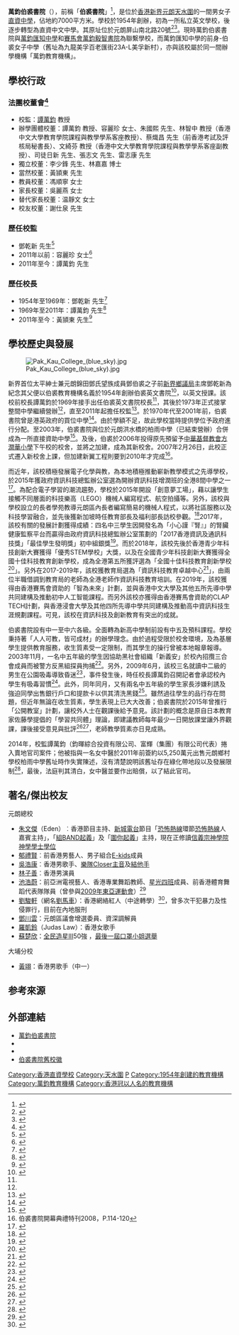 {{Infobox School
| name = 萬鈞伯裘書院
| native_name = Man Kwan Pak Kau College
| image =
| logo = [[File:Man_Kwan_Pak_Kau_College.jpg|200px]]
| motto = 真、善、美
| established = 1954年
| language = 中文為主
| type = 直資中學
| affiliation = 萬鈞教育機構
| district = [[元朗區|元朗區]]
| address = {{HKG}}[[新界|新界]][[元朗|元朗]][[天水圍|天水圍]]天華路51號
| grades = 中一至中六
| principal = 黃頴東先生
| vice_principal = 郭鳳萍女士、馮順寧女士
| colors = 
| piblication = 
| free_label = 註冊編號
| free_text = ED5/230030
| free_label2 = 校監
| free_text2 = 譚萬鈞先生
| free_label3 = 
| free_text3 = 
| tel = 24482960
| fax = 24471924
| mail = 
| website = http://www.mkpc.edu.hk/
}}

'''萬鈞伯裘書院'''（{{lang-en|Man Kwan Pak Kau College}}），前稱「'''伯裘書院'''」<ref>{{cite web |url=https://drive.google.com/file/d/1ZP2kHe7w1KZBXeyZ1CP1f1JeCQ5EBSU2/view?usp=sharing |title=伯裘英文書院中國語文科中四級中文補充教學(十二) |last= |first= |date=2002 |website= |publisher=伯裘書院 |access-date=2019-05-21 |quote= |archive-date=2021-01-22 |archive-url=https://web.archive.org/web/20210122001933/https://drive.google.com/file/d/1ZP2kHe7w1KZBXeyZ1CP1f1JeCQ5EBSU2/view?usp=sharing |dead-url=no }}</ref>，是位於[[香港|香港]][[新界|新界]][[元朗|元朗]][[天水圍|天水圍]]的一間男女子[[直資中學|直資中學]]，佔地約7000平方米。學校於1954年創辦，初為一所私立英文學校，後逐步轉型為直資中文中學。其原址位於元朗屏山南北路20號<ref>{{Cite news|url=http://m.am730.com.hk/article-183365|title=伯裘書院舊址9000萬獲洽購|newspaper=[[am730|am730]]|publisher=[[am730|am730]]|date=2013年11月27日|language=zh-hant|access-date=2017年5月17日|archive-date=2018年5月8日|archive-url=https://web.archive.org/web/20180508185432/http://m.am730.com.hk/article-183365|dead-url=yes}}</ref><ref>{{cite news | title=伯裘書院舊址招標叫價1億 | url=http://www.cnp.hk/news_content.php?author=PHK_NEWSPROP&id=22438 | format= | publisher=成報 | date=2013-02-26 | accessdate=2019-05-21 | quote= | archive-date=2021-01-29 | archive-url=https://web.archive.org/web/20210129053814/https://www.cnp.hk/news_content.php?author=PHK_NEWSPROP&id=22438 | dead-url=no }}</ref>。現時萬鈞伯裘書院與[[萬鈞匯知中學|萬鈞匯知中學]]和[[賽馬會毅智書院|賽馬會萬鈞毅智書院]]為聯繫學校，而萬鈞匯知中學的前身-伯裘女子中學（舊址為九龍美孚百老匯街23A-L美孚新村），亦與該校屬於同一間辦學機構「萬鈞教育機構」。

==學校行政==
===法團校董會<ref>{{cite web |url=https://www.mkpc.edu.hk/school-directors-managers/?lang=zh-hant |title=法團校董會成員 |last= |first= |date= |website= |publisher=萬鈞伯裘書院 |access-date=2021-02-09 |quote= |archive-date=2021-02-14 |archive-url=https://web.archive.org/web/20210214204138/https://www.mkpc.edu.hk/school-directors-managers/?lang=zh-hant |dead-url=no }}</ref>===
* 校監：[[譚萬鈞|譚萬鈞]] 教授
* 辦學團體校董：譚萬鈞 教授、容麗珍 女士、朱國熙 先生、林智中 教授（香港中文大學教育學院課程與教學學系客座教授）、蔡熾昌 先生（前香港考試及評核局秘書長）、文綺芬 教授（香港中文大學教育學院課程與教學學系客座副教授）、司徒日新 先生、張志文 先生、雷志康 先生
* 獨立校董：李少鋒 先生、林嘉嘉 博士
* 當然校董：黃頴東 先生
* 教員校董：馮順寧 女士
* 家長校董：吳麗燕 女士
* 替代家長校董：温靜文 女士 
* 校友校董：謝仕泉 先生

===歷任校監===
* 鄧乾新 先生<ref>{{cite web |url=https://mmis.hkpl.gov.hk/coverpage/-/coverpage/view?_coverpage_WAR_mmisportalportlet_hsf=%E7%95%A2%E6%A5%AD%E7%A6%AE&p_r_p_-1078056564_c=QF757YsWv59IJkls4ouG3xVV7WmD85Z0&_coverpage_WAR_mmisportalportlet_o=275&_coverpage_WAR_mmisportalportlet_actual_q=%28%20verbatim_dc.collection%3A%28%22Old%5C%20HK%5C%20Newspapers%22%29%20%29%20AND+%28%20%28%20allTermsMandatory%3A%28true%29%20OR+all_dc.title%3A%28%E7%95%A2%E6%A5%AD%E7%A6%AE%29%20OR+all_dc.creator%3A%28%E7%95%A2%E6%A5%AD%E7%A6%AE%29%20OR+all_dc.contributor%3A%28%E7%95%A2%E6%A5%AD%E7%A6%AE%29%20OR+all_dc.subject%3A%28%E7%95%A2%E6%A5%AD%E7%A6%AE%29%20OR+fulltext%3A%28%E7%95%A2%E6%A5%AD%E7%A6%AE%29%20OR+all_dc.description%3A%28%E7%95%A2%E6%A5%AD%E7%A6%AE%29%20%29%20%29&_coverpage_WAR_mmisportalportlet_sort_field=dc.publicationdate_bsort&_coverpage_WAR_mmisportalportlet_sort_order=asc&_coverpage_WAR_mmisportalportlet_filter=dc.publicationdate_dt%3A%5B1970-01-01T00%3A00%3A00Z+TO+1979-12-31T15%3A59%3A59Z%5D |title=伯裘書院招生廣告  |page=11 |language= |publisher=華僑日報 |date=1971-08-15 |access-date=2022-02-20 |quote=}}</ref>
* 2011年以前：容麗珍 女士<ref>{{cite web |url=https://ds.icampus.hk/tjcec/upload/channel/97f69a2377a66bf3a44b8ec9ad555090.pdf |title=非常人語 讓你飛翔 譚萬鈞 |last= |first= |date=2006-04-13 |website= |publisher=《壹週刊》第840期 |access-date=2019-05-21 |quote= |archive-date=2021-04-11 |archive-url=https://web.archive.org/web/20210411100331/https://ds.icampus.hk/tjcec/upload/channel/97f69a2377a66bf3a44b8ec9ad555090.pdf |dead-url=no }}</ref>
* 2011年至今：譚萬鈞 先生

===歷任校長===
* 1954年至1969年：鄧乾新 先生<ref name="春風化雨四十年 人人可教未言倦">{{Cite web |url=https://ds.icampus.hk/tjcec/upload/channel/b5486da61848d384253a424b69a7c1fc.pdf |title=〈春風化雨四十年 人人可教未言倦〉，2009年 |access-date=2019-05-21 |archive-date=2021-04-11 |archive-url=https://web.archive.org/web/20210411092146/https://ds.icampus.hk/tjcec/upload/channel/b5486da61848d384253a424b69a7c1fc.pdf |dead-url=no }}</ref>
* 1969年至2011年：譚萬鈞 先生<ref>{{cite web |url=https://news.mingpao.com/pns/%E4%BD%9C%E5%AE%B6%E5%B0%88%E6%AC%84/article/20190226/s00018/1551118739741/%E8%AD%9A%E8%90%AC%E9%88%9E%E6%95%99%E8%82%B2%E6%B7%B1%E8%80%95%E4%BA%94%E5%8D%81%E5%B9%B4 |title=譚萬鈞教育深耕五十年 |last= |first= |date=2019-02-26 |website= |publisher=明報 |access-date=2019-05-21 |quote= |archive-date=2021-01-28 |archive-url=https://web.archive.org/web/20210128205753/https://news.mingpao.com/pns/%e4%bd%9c%e5%ae%b6%e5%b0%88%e6%ac%84/article/20190226/s00018/1551118739741/%e8%ad%9a%e8%90%ac%e9%88%9e%e6%95%99%e8%82%b2%e6%b7%b1%e8%80%95%e4%ba%94%e5%8d%81%e5%b9%b4 |dead-url=no }}</ref>
* 2011年至今：黃頴東 先生<ref>{{cite news | title=人人可教黃穎東：燃點學生夢想 | url=http://paper.takungpao.com/resfile/PDF/20180314/PDF/b1_screen.pdf | format= | publisher=香港大公報 | date=2018-03-14 | accessdate=2019-05-21 | quote= | archive-date=2018-10-08 | archive-url=https://web.archive.org/web/20181008110932/http://paper.takungpao.com/resfile/PDF/20180314/PDF/b1_screen.pdf | dead-url=no }}</ref>

==學校歷史與發展==
[[File:Pak_Kau_College_(blue_sky).jpg|thumb]]

新界首位太平紳士兼元朗錦田鄧氏望族成員鄧伯裘之子前[[新界鄉議局|新界鄉議局]]主席鄧乾新為紀念其父便以伯裘教育機構名義於1954年創辦伯裘英文書院<ref>{{cite news | title=元朗第一家族為一億爭七年 | url=http://hk.apple.nextmedia.com/nextplus/%E5%91%A8%E5%88%8A%E7%84%A6-%E9%BB%9E-%E4%BA%BA-%E7%89%A9/article/20031016/2_3601428/%E5%85%83-%E6%9C%97-%E7%AC%AC-%E4%B8%80-%E5%AE%B6-%E6%97%8F-%E7%82%BA-%E4%B8%80-%E5%84%84-%E7%88%AD-%E4%B8%83-%E5%B9%B4 | format= | publisher=香港蘋果日報 | date=2003-10-16 | accessdate=2019-05-21|quote= }}</ref>，以英文授課。該校前校長譚萬鈞於1969年接手出任伯裘英文書院校長<ref name="春風化雨四十年 人人可教未言倦" />，其後於1973年正式接掌整間中學繼續營辦<ref name="春風化雨四十年 人人可教未言倦" />，直至2011年起擔任校監<ref>{{cite web |url=http://www.mankwan.org.hk/mankwan/index.php/chairman |title=萬鈞教育機構主席及萬鈞教育基金創辦人 ─ 譚萬鈞教授 主席的話 |last= |first= |date= |website= |publisher=萬鈞教育機構 |access-date=2019-05-21|quote= |archive-url=https://web.archive.org/web/20190315132802/http://www.mankwan.org.hk/mankwan/index.php/chairman |archive-date=2019-03-15 |dead-url=yes }}</ref>。於1970年代至2001年前，伯裘書院曾是港英政府的買位中學<ref>{{cite web |url=https://www.legco.gov.hk/yr98-99/chinese/panels/ed/papers/p473c03.pdf |title=政府向私立學校買位的安排 |last= |first= |date=1998 |website= |publisher=香港立法會秘書處 |access-date=2019-05-21 |quote= |archive-date=2019-11-04 |archive-url=https://web.archive.org/web/20191104071332/https://www.legco.gov.hk/yr98-99/chinese/panels/ed/papers/p473c03.pdf |dead-url=no }}</ref>。由於學額不足，故此學校當時提供學位予政府進行分配。至2003年，伯裘書院與位於元朗洪水橋的柏雨中學（已結束營辦）合併成為一所直接資助中學<ref>{{cite web |url=http://pakkau-chinese.blogspot.com/2009/02/blog-post_8114.html |title=學生表演盡顯才華 |last= |first= |date=2002 |website= |publisher=伯裘、柏雨...昔日西窗 |access-date=2019-05-21 |quote= |archive-date=2021-01-21 |archive-url=https://web.archive.org/web/20210121232028/http://pakkau-chinese.blogspot.com/2009/02/blog-post_8114.html |dead-url=no }}</ref>。及後，伯裘於2006年投得原先預留予[[中華基督教會方潤華小學|中華基督教會方潤華小學]]下午校的校舍，並將之加建，成為其新校舍。2007年2月26日，此校正式遷入新校舍上課，但加建新翼工程則要到2010年才完成<ref>伯裘書院開幕典禮特刊2008，P.114-120</ref>。

而近年，該校積極發展電子化學與教，為本地積極推動嶄新教學模式之先導學校，於2015年獲政府資訊科技總監辦公室選為開辦資訊科技增潤班的全港8間中學之一<ref>{{cite news | title=八間伙伴學校獲選開辦資訊科技增潤班 | url=https://www.info.gov.hk/gia/general/201507/17/P201507170501.htm | format= | publisher=政府新聞處 | date=2015-07-17 | accessdate=2019-05-21 | quote= | archive-date=2021-01-22 | archive-url=https://web.archive.org/web/20210122002354/https://www.info.gov.hk/gia/general/201507/17/P201507170501.htm | dead-url=no }}</ref>。為配合電子學習的潮流趨勢，學校於2015年開設「創意夢工場」，藉以讓學生接觸不同層面的科技樂高（LEGO）機械人編寫程式、航空拍攝等。另外，該校與學校設立的長者學苑教導元朗區內長者編寫簡易的機械人程式，以將社區服務以及科技學習融合，並先後獲新加坡時任教育部長及福利部長訪校參觀。<ref>{{cite news | title=伯裘書院以人為本 校長借電子學習優化理念 | url=http://www1.hkej.com/features/article?q=%23%E6%A0%A1%E9%95%B7%E7%B3%BB%E5%88%97%23&suid=678182577 | format= | publisher=信報 | date=2016-07-18 | accessdate=2019-05-21 | quote= | archive-date=2021-01-22 | archive-url=https://web.archive.org/web/20210122011650/http://www1.hkej.com/features/article?q=%23%E6%A0%A1%E9%95%B7%E7%B3%BB%E5%88%97%23&suid=678182577 | dead-url=no }}</ref>2017年，該校有關的發展計劃獲得成績：四名中三學生因開發名為「小心謹『腎』」的腎臟健康監察平台而贏得由政府資訊科技總監辦公室策劃的「2017香港資訊及通訊科技獎」「最佳學生發明獎」初中組銀獎<ref>{{cite news | title=天水圍伯裘書院勇奪4科技獎 | url=http://www.singpao.com.hk/index.php?fi=news1&id=27791 | format= | publisher=成報 | date=2017-04-11 | accessdate=2019-05-21 | quote= | archive-date=2021-01-28 | archive-url=https://web.archive.org/web/20210128112545/http://www.singpao.com.hk//index.php?fi=news1&id=27791 | dead-url=no }}</ref>。而於2018年，該校先後於香港青少年科技創新大賽獲得「優秀STEM學校」大獎，以及在全國青少年科技創新大賽獲得全國十佳科技教育創新學校，成為全港第五所獲評選為「全國十佳科技教育創新學校<ref>{{Cite web|title=全國青少創科大賽 港隊奪近80獎|url=https://orientaldaily.on.cc/cnt/news/20180824/mobile/odn-20180824-0824_00176_056.html|accessdate=2020-02-12|work=東方日報|language=zh-hk|archive-date=2021-01-22|archive-url=https://web.archive.org/web/20210122041259/https://orientaldaily.on.cc/cnt/news/20180824/mobile/odn-20180824-0824_00176_056.html|dead-url=no}}</ref>」。另外在2017-2019年，該校獲教育局選為「資訊科技教育卓越中心<ref>{{Cite web|title=資訊科技教育卓越中心|url=https://www.edb.gov.hk/tc/edu-system/primary-secondary/applicable-to-primary-secondary/it-in-edu/COE/coe-secsch201819.html|accessdate=2020-02-12|work=www.edb.gov.hk|archive-date=2021-01-22|archive-url=https://web.archive.org/web/20210122040525/https://www.edb.gov.hk/tc/edu-system/primary-secondary/applicable-to-primary-secondary/it-in-edu/COE/coe-secsch201819.html|dead-url=no}}</ref>」，由兩位半職借調到教育局的老師為全港老師作資訊科技教育培訓。在2019年，該校獲得由香港賽馬會資助的「智為未來」計劃，並與香港中文大學及其他五所先導中學共同建構及推動初中人工智能課程。而另外該校亦獲得由香港賽馬會資助的CLAP TECH計劃，與香港浸會大學及其他四所先導中學共同建構及推動高中資訊科技生涯規劃課程。可見，該校在資訊科技及創新教育有突出的成就。

伯裘書院設有中一至中六各級。全面轉為新高中學制前設有中五及預科課程。學校秉持著「人人可教，皆可成材」的辦學理念。由於過程受限於校舍環境，及為基層學生提供教育服務，收生質素受一定限制，而其學生的操行曾被本地報章報導。2003年11月，一名中五年級的學生因協助黑社會組織「新義安」於校內招攬三合會成員而被警方反黑組探員拘捕<ref>{{cite news | title=反黑組調查 拘新義安頭目 疑踢同學入會中五學生被捕 | url=http://hk.apple.nextmedia.com/news/art/20031114/3663128 | format= | publisher=香港蘋果日報 | date=2003-11-14 | accessdate=2019-05-21|quote= }}</ref>。另外，2009年6月，該校三名就讀中二級的男生在公園吸毒導致昏迷<ref>{{cite news | title=學生索K 玫瑰崗記小過 伯裘不作處分 | url=http://hk.apple.nextmedia.com/news/art/20090609/12856499 | format= | publisher=香港蘋果日報 | date=2009-06-09| accessdate=2019-05-21|quote= }}</ref>，事件發生後，時任校長譚萬鈞召開記者會承認校內學生有吸毒習慣<ref>{{cite news | title=伯裘校長譚萬鈞 熱心教育 | url=http://paper.hket.com/article/964862/%E4%BC%AF%E8%A3%98%E6%A0%A1%E9%95%B7%E8%AD%9A%E8%90%AC%E9%88%9E%20%E7%86%B1%E5%BF%83%E6%95%99%E8%82%B2 | format= | publisher=香港經濟日報 | date=2009-06-05 | accessdate=2019-05-21 | quote= | archive-date=2019-12-07 | archive-url=https://web.archive.org/web/20191207032322/https://paper.hket.com/article/964862/%E4%BC%AF%E8%A3%98%E6%A0%A1%E9%95%B7%E8%AD%9A%E8%90%AC%E9%88%9E%20%E7%86%B1%E5%BF%83%E6%95%99%E8%82%B2 | dead-url=no }}</ref>。此外，同年同月，又有兩名中五年級的學生家長涉嫌利誘及強迫同學出售銀行戶口和提款卡以供其清洗黑錢<ref>{{cite news | title=伯裘學生被迫賣戶口洗錢 | url=http://orientaldaily.on.cc/cnt/news/20090608/00176_024.html | format= | publisher=東方日報 | date=2009-06-08 | accessdate=2019-05-21 | quote= | archive-date=2021-01-21 | archive-url=https://web.archive.org/web/20210121223916/http://orientaldaily.on.cc/cnt/news/20090608/00176_024.html | dead-url=no }}</ref>。雖然過往學生的品行存在問題，但近年無論在收生質素，學生表現上已大大改善；伯裘書院於2015年曾推行「公開教室」計劃，讓校外人士在觀課後給予意見。該計劃的概念是原自日本教育家佐藤學提倡的「學習共同體」理論，即建議教師每年最少一日開放課堂讓外界觀課，課後接受意見與批評<ref>{{cite news | title=伯裘書院讓公眾觀課 實踐「學習共同體」助改善教學 | url=https://news.mingpao.com/pns/%E4%BC%AF%E8%A3%98%E6%9B%B8%E9%99%A2%E8%AE%93%E5%85%AC%E7%9C%BE%E8%A7%80%E8%AA%B2-%E5%AF%A6%E8%B8%90%E3%80%8C%E5%AD%B8%E7%BF%92%E5%85%B1%E5%90%8C%E9%AB%94%E3%80%8D%20%E5%8A%A9%E6%94%B9%E5%96%84%E6%95%99%E5%AD%B8/web_tc/article/20150708/s00011/1436291709960 | format= | publisher=明報 | date=2015-07-08 | accessdate=2019-05-21 | quote= | archive-date=2018-03-16 | archive-url=https://web.archive.org/web/20180316062447/https://news.mingpao.com/pns/%E4%BC%AF%E8%A3%98%E6%9B%B8%E9%99%A2%E8%AE%93%E5%85%AC%E7%9C%BE%E8%A7%80%E8%AA%B2-%E5%AF%A6%E8%B8%90%E3%80%8C%E5%AD%B8%E7%BF%92%E5%85%B1%E5%90%8C%E9%AB%94%E3%80%8D%20%E5%8A%A9%E6%94%B9%E5%96%84%E6%95%99%E5%AD%B8/web_tc/article/20150708/s00011/1436291709960 | dead-url=no }}</ref><ref>{{cite news | title=伯裘書院中一推「公開教室」 | url=http://std.stheadline.com/yesterday/edu/0708go02.html | format= | publisher=星島日報 | date=2015-07-08| accessdate=2019-05-21| quote= | archive-url=https://web.archive.org/web/20170302055114/http://std.stheadline.com/yesterday/edu/0708go02.html | archive-date=2017-03-02 | dead-url=yes }}</ref>，老師教學質素亦日見成熟。

2014年，校監譚萬鈞（鈞暉綜合投資有限公司、富輝（集團）有限公司代表）捲入賣地官司案件；他被指與一名女中醫於2011年前簽約以5,250萬元出售元朗鄉村學校柏雨中學舊址時作失實陳述，沒有清楚說明該舊址存在綠化帶地段以及發展限制<ref>{{cite news | title=伯裘校監捲入賣地索償案 | url=http://hk.apple.nextmedia.com/news/art/20140327/18670155 | format= | publisher=香港蘋果日報 | date=2014-03-27 | accessdate=2019-05-21 | quote= | archive-date=2016-08-11 | archive-url=https://web.archive.org/web/20160811194545/http://hk.apple.nextmedia.com/news/art/20140327/18670155 | dead-url=no }}</ref>，最後，法庭判其清白，女中醫並要作出賠償，以了結此官司。

==著名/傑出校友==
;元朗總校
*[[朱文傑|朱文傑]]（Eden）︰香港節目主持、[[新城電台|新城電台]]節目「[[恐怖熱線|恐怖熱線]]環節[[恐怖熱線|恐怖熱線]]人嘉賓主持」，「[[組BAND起義|組BAND起義]]」及「[[圍你起義|圍你起義]]」主持，現在正修讀[[信義宗神學院|信義宗神學院]][[神學|神學]][[學士|學士]][[學位|學位]]
*[[郁禮賢|郁禮賢]]︰前香港男藝人、男子組合[[E-kids|E-kids]]成員
*[[吳浩康|吳浩康]]︰香港男歌手、[[樂隊|樂隊]][[Closer|Closer]][[主音|主音]]及[[結他手|結他手]]
*[[林子善|林子善]]︰香港男演員
*[[池浩蔚|池浩蔚]]：前亞洲電視藝人、香港專業舞蹈教師、[[星光四班|星光四班]]成員、前香港體育舞蹈代表隊隊員（曾參與[[2009年東亞運動會|2009年東亞運動會]]）<ref>{{cite web |url=http://www.pakkau.edu.hk/upload/SchoolPlan/12-13REPORT.pdf |title=2012-2013年度校務報告 |last= |first= |date=2013 |website= |publisher=伯裘書院 |access-date=2019-05-21 |quote= |archive-date=2019-09-16 |archive-url=https://web.archive.org/web/20190916053109/http://www.pakkau.edu.hk/upload/SchoolPlan/12-13REPORT.pdf |dead-url=no }}</ref>
*[[劉駿軒|劉駿軒]]（網名[[劉馬車|劉馬車]]）：香港網絡紅人（中途轉學）<ref>{{cite web |url=http://hkga.org.hk/championship/result/2012/grand_chess_tournament_2012/result_grand2012_B2.pdf |title=2012香港棋藝大賽B2 中學及大專中國象棋組 |last= |first= |date=2012 |website= |publisher=香港圍棋協會 |access-date=2019-05-21 |quote= |archive-date=2019-03-23 |archive-url=https://web.archive.org/web/20190323055516/http://hkga.org.hk/championship/result/2012/grand_chess_tournament_2012/result_grand2012_B2.pdf |dead-url=no }}</ref>，曾多次干犯暴力及性侵罪行，目前在內地服刑
*[[鄧川雲|鄧川雲]]：元朗區議會增選委員、資深調解員
*[[羅凱鈴|羅凱鈴]]（Judas Law）：香港女歌手
*[[蘇楚欣|蘇楚欣]]：[[全民造星III|全民造星III]]50強 ，[[最後一屆口罩小姐選舉|最後一屆口罩小姐選舉]]

;大埔分校
*[[黃翊_(香港)|黃翊]]：香港男歌手（中一）

== 参考來源 ==
{{reflist|2}}

==外部連結==
*[http://www.mkpc.edu.hk/ 萬鈞伯裘書院] {{Wayback|url=http://www.mkpc.edu.hk/ |date=20220121084736 }}
*{{facebook|pakkaucollege}}{{Wayback|url=https://www.facebook.com/pakkaucollege/ |date=20191205070744 }}
*{{instagram|pakkauchannel}}
*[https://archive.ph/thuYx 伯裘書院舊校徽]

{{coord|22.462536|114.005696|type:landmark_source:enwiki-googlemaplink|display=title}}

[[Category:香港直資學校|Category:香港直資學校]]
[[Category:天水圍|Category:天水圍]]
[[Category:元朗區中學|P]]
[[Category:1954年創建的教育機構|Category:1954年創建的教育機構]]
[[Category:萬鈞教育機構|Category:萬鈞教育機構]]
[[Category:香港冠以人名的教育機構|Category:香港冠以人名的教育機構]]